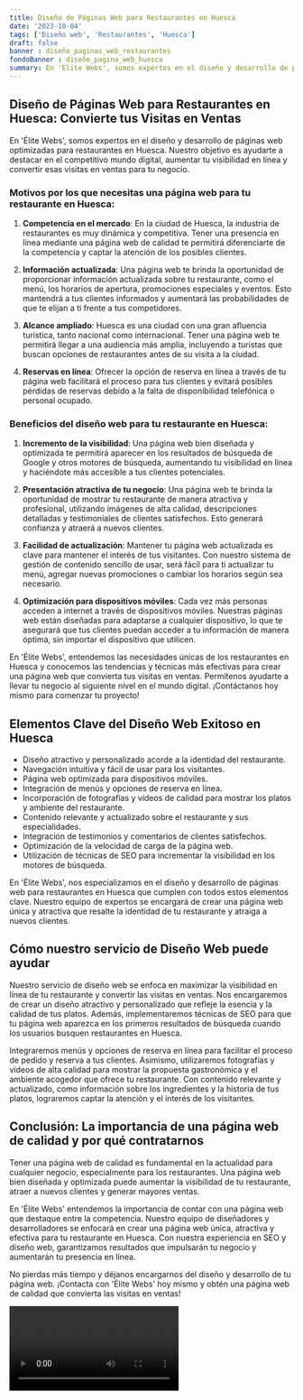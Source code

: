 ```yaml
---
title: Diseño de Páginas Web para Restaurantes en Huesca
date: '2023-10-04'
tags: ['Diseño web', 'Restaurantes', 'Huesca']
draft: false
banner : diseño_paginas_web_restaurantes
fondoBanner : diseño_pagina_web_huesca
summary: En 'Élite Webs', somos expertos en el diseño y desarrollo de páginas web optimizadas para restaurantes en Huesca. Nuestro objetivo es ayudarte a destacar en el competitivo mundo digital, aumentar tu visibilidad en línea y convertir esas visitas en ventas para tu negocio.
---
```


## Diseño de Páginas Web para Restaurantes en Huesca: Convierte tus Visitas en Ventas

En 'Élite Webs', somos expertos en el diseño y desarrollo de páginas web optimizadas para restaurantes en Huesca. Nuestro objetivo es ayudarte a destacar en el competitivo mundo digital, aumentar tu visibilidad en línea y convertir esas visitas en ventas para tu negocio.

### Motivos por los que necesitas una página web para tu restaurante en Huesca:

1. **Competencia en el mercado**: En la ciudad de Huesca, la industria de restaurantes es muy dinámica y competitiva. Tener una presencia en línea mediante una página web de calidad te permitirá diferenciarte de la competencia y captar la atención de los posibles clientes.

2. **Información actualizada**: Una página web te brinda la oportunidad de proporcionar información actualizada sobre tu restaurante, como el menú, los horarios de apertura, promociones especiales y eventos. Esto mantendrá a tus clientes informados y aumentará las probabilidades de que te elijan a ti frente a tus competidores.

3. **Alcance ampliado**: Huesca es una ciudad con una gran afluencia turística, tanto nacional como internacional. Tener una página web te permitirá llegar a una audiencia más amplia, incluyendo a turistas que buscan opciones de restaurantes antes de su visita a la ciudad.

4. **Reservas en línea**: Ofrecer la opción de reserva en línea a través de tu página web facilitará el proceso para tus clientes y evitará posibles pérdidas de reservas debido a la falta de disponibilidad telefónica o personal ocupado.

### Beneficios del diseño web para tu restaurante en Huesca:

1. **Incremento de la visibilidad**: Una página web bien diseñada y optimizada te permitirá aparecer en los resultados de búsqueda de Google y otros motores de búsqueda, aumentando tu visibilidad en línea y haciéndote más accesible a tus clientes potenciales.

2. **Presentación atractiva de tu negocio**: Una página web te brinda la oportunidad de mostrar tu restaurante de manera atractiva y profesional, utilizando imágenes de alta calidad, descripciones detalladas y testimoniales de clientes satisfechos. Esto generará confianza y atraerá a nuevos clientes.

3. **Facilidad de actualización**: Mantener tu página web actualizada es clave para mantener el interés de tus visitantes. Con nuestro sistema de gestión de contenido sencillo de usar, será fácil para ti actualizar tu menú, agregar nuevas promociones o cambiar los horarios según sea necesario.

4. **Optimización para dispositivos móviles**: Cada vez más personas acceden a internet a través de dispositivos móviles. Nuestras páginas web están diseñadas para adaptarse a cualquier dispositivo, lo que te asegurará que tus clientes puedan acceder a tu información de manera óptima, sin importar el dispositivo que utilicen.

En 'Élite Webs', entendemos las necesidades únicas de los restaurantes en Huesca y conocemos las tendencias y técnicas más efectivas para crear una página web que convierta tus visitas en ventas. Permítenos ayudarte a llevar tu negocio al siguiente nivel en el mundo digital. ¡Contáctanos hoy mismo para comenzar tu proyecto!

<GifSeo />

<Cta />

## Elementos Clave del Diseño Web Exitoso en Huesca

- Diseño atractivo y personalizado acorde a la identidad del restaurante.
- Navegación intuitiva y fácil de usar para los visitantes.
- Página web optimizada para dispositivos móviles.
- Integración de menús y opciones de reserva en línea.
- Incorporación de fotografías y vídeos de calidad para mostrar los platos y ambiente del restaurante.
- Contenido relevante y actualizado sobre el restaurante y sus especialidades.
- Integración de testimonios y comentarios de clientes satisfechos.
- Optimización de la velocidad de carga de la página web.
- Utilización de técnicas de SEO para incrementar la visibilidad en los motores de búsqueda.

En 'Élite Webs', nos especializamos en el diseño y desarrollo de páginas web para restaurantes en Huesca que cumplen con todos estos elementos clave. Nuestro equipo de expertos se encargará de crear una página web única y atractiva que resalte la identidad de tu restaurante y atraiga a nuevos clientes.

## Cómo nuestro servicio de Diseño Web puede ayudar

Nuestro servicio de diseño web se enfoca en maximizar la visibilidad en línea de tu restaurante y convertir las visitas en ventas. Nos encargaremos de crear un diseño atractivo y personalizado que refleje la esencia y la calidad de tus platos. Además, implementaremos técnicas de SEO para que tu página web aparezca en los primeros resultados de búsqueda cuando los usuarios busquen restaurantes en Huesca.

Integraremos menús y opciones de reserva en línea para facilitar el proceso de pedido y reserva a tus clientes. Asimismo, utilizaremos fotografías y vídeos de alta calidad para mostrar la propuesta gastronómica y el ambiente acogedor que ofrece tu restaurante. Con contenido relevante y actualizado, como información sobre los ingredientes y la historia de tus platos, lograremos captar la atención y el interés de los visitantes.

## Conclusión: La importancia de una página web de calidad y por qué contratarnos

Tener una página web de calidad es fundamental en la actualidad para cualquier negocio, especialmente para los restaurantes. Una página web bien diseñada y optimizada puede aumentar la visibilidad de tu restaurante, atraer a nuevos clientes y generar mayores ventas.

En 'Élite Webs' entendemos la importancia de contar con una página web que destaque entre la competencia. Nuestro equipo de diseñadores y desarrolladores se enfocará en crear una página web única, atractiva y efectiva para tu restaurante en Huesca. Con nuestra experiencia en SEO y diseño web, garantizamos resultados que impulsarán tu negocio y aumentarán tu presencia en línea.

No pierdas más tiempo y déjanos encargarnos del diseño y desarrollo de tu página web. ¡Contacta con 'Élite Webs' hoy mismo y obtén una página web de calidad que convierta las visitas en ventas!

<Video />

<CtaBot job='Restaurantes' city='Huesca'/>

<Gmaps query='Huesca+españa+maps' />